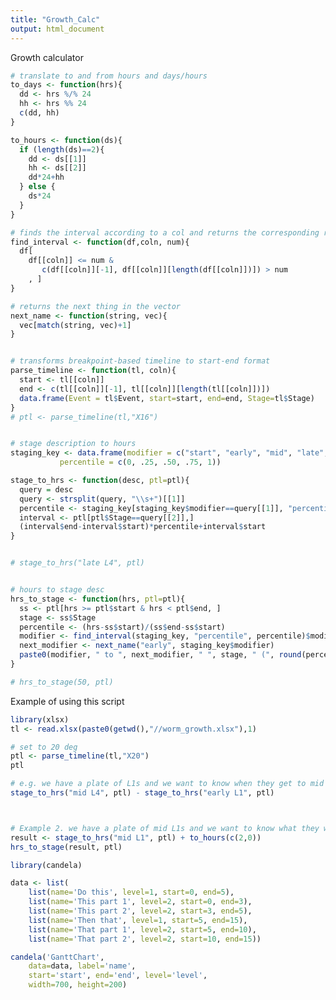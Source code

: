 ```yaml
---
title: "Growth_Calc"
output: html_document
---
```

Growth calculator

```r

# translate to and from hours and days/hours
to_days <- function(hrs){
  dd <- hrs %/% 24
  hh <- hrs %% 24
  c(dd, hh)
}

to_hours <- function(ds){
  if (length(ds)==2){
    dd <- ds[[1]]
    hh <- ds[[2]]
    dd*24+hh
  } else {
    ds*24
  }
}

# finds the interval according to a col and returns the corresponding row
find_interval <- function(df,coln, num){
  df[
    df[[coln]] <= num & 
       c(df[[coln]][-1], df[[coln]][length(df[[coln]])]) > num
    , ]
}

# returns the next thing in the vector
next_name <- function(string, vec){
  vec[match(string, vec)+1]
}


# transforms breakpoint-based timeline to start-end format
parse_timeline <- function(tl, coln){
  start <- tl[[coln]]
  end <- c(tl[[coln]][-1], tl[[coln]][length(tl[[coln]])])
  data.frame(Event = tl$Event, start=start, end=end, Stage=tl$Stage)
}
# ptl <- parse_timeline(tl,"X16")


# stage description to hours
staging_key <- data.frame(modifier = c("start", "early", "mid", "late", "end"),
           percentile = c(0, .25, .50, .75, 1))

stage_to_hrs <- function(desc, ptl=ptl){
  query = desc
  query <- strsplit(query, "\\s+")[[1]]
  percentile <- staging_key[staging_key$modifier==query[[1]], "percentile"]
  interval <- ptl[ptl$Stage==query[[2]],]
  (interval$end-interval$start)*percentile+interval$start
}


# stage_to_hrs("late L4", ptl)


# hours to stage desc
hrs_to_stage <- function(hrs, ptl=ptl){
  ss <- ptl[hrs >= ptl$start & hrs < ptl$end, ]
  stage <- ss$Stage
  percentile <- (hrs-ss$start)/(ss$end-ss$start)
  modifier <- find_interval(staging_key, "percentile", percentile)$modifier
  next_modifier <- next_name("early", staging_key$modifier)
  paste0(modifier, " to ", next_modifier, " ", stage, " (", round(percentile,3), "%)")
}

# hrs_to_stage(50, ptl)


```


Example of using this script
```r
library(xlsx)
tl <- read.xlsx(paste0(getwd(),"//worm_growth.xlsx"),1)

# set to 20 deg
ptl <- parse_timeline(tl,"X20")
ptl

# e.g. we have a plate of L1s and we want to know when they get to mid L4
stage_to_hrs("mid L4", ptl) - stage_to_hrs("early L1", ptl)



# Example 2. we have a plate of mid L1s and we want to know what they will become in 2 days
result <- stage_to_hrs("mid L1", ptl) + to_hours(c(2,0))
hrs_to_stage(result, ptl)

```



```r
library(candela)

data <- list(
    list(name='Do this', level=1, start=0, end=5),
    list(name='This part 1', level=2, start=0, end=3),
    list(name='This part 2', level=2, start=3, end=5),
    list(name='Then that', level=1, start=5, end=15),
    list(name='That part 1', level=2, start=5, end=10),
    list(name='That part 2', level=2, start=10, end=15))

candela('GanttChart',
    data=data, label='name',
    start='start', end='end', level='level',
    width=700, height=200)



```


